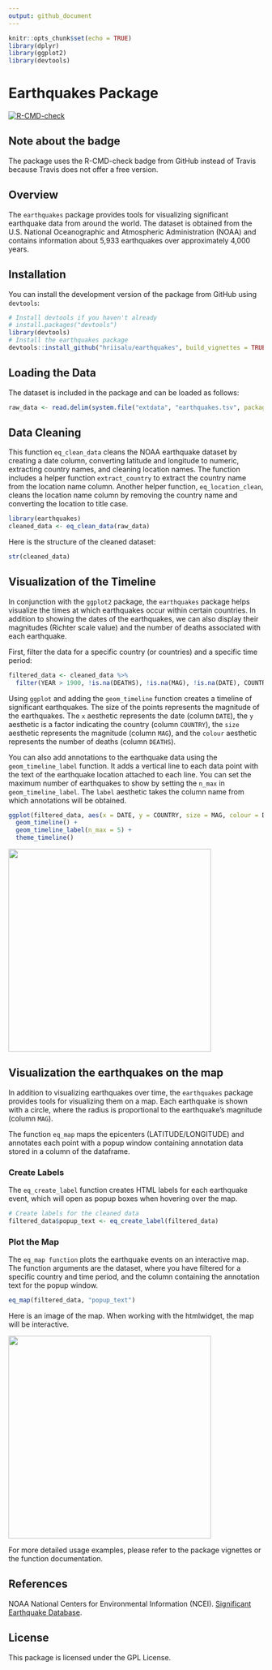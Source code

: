 ```yaml
---
output: github_document
---
```


```r
knitr::opts_chunk$set(echo = TRUE)
library(dplyr)
library(ggplot2)
library(devtools)
```

# Earthquakes Package

<!-- badges: start -->
[![R-CMD-check](https://github.com/hriisalu/earthquakes/actions/workflows/R-CMD-check.yaml/badge.svg)](https://github.com/hriisalu/earthquakes/actions/workflows/R-CMD-check.yaml)
<!-- badges: end -->

## Note about the badge

The package uses the R-CMD-check badge from GitHub instead of Travis because Travis does not offer a free version.

## Overview

The `earthquakes` package provides tools for visualizing significant earthquake data from around the world. The dataset is obtained from the U.S. National Oceanographic and Atmospheric Administration (NOAA) and contains information about 5,933 earthquakes over approximately 4,000 years.

## Installation

You can install the development version of the package from GitHub using `devtools`:

```r
# Install devtools if you haven't already
# install.packages("devtools")
library(devtools)
# Install the earthquakes package
devtools::install_github("hriisalu/earthquakes", build_vignettes = TRUE, force = TRUE)
```

## Loading the Data
The dataset is included in the package and can be loaded as follows:

```r
raw_data <- read.delim(system.file("extdata", "earthquakes.tsv", package = "earthquakes"), header = TRUE, sep = "\t")
```

## Data Cleaning

This function `eq_clean_data` cleans the NOAA earthquake dataset by creating a date column, converting latitude and longitude to numeric, extracting country names, and cleaning location names. The function includes a helper function `extract_country` to extract the country name from the location name column. Another helper function, `eq_location_clean`, cleans the location name column by removing the country name and converting the location to title case.

```r
library(earthquakes)
cleaned_data <- eq_clean_data(raw_data)
```

Here is the structure of the cleaned dataset:
```r
str(cleaned_data)
```

## Visualization of the Timeline

In conjunction with the `ggplot2` package, the `earthquakes` package helps visualize the times at which earthquakes occur within certain countries. In addition to showing the dates of the earthquakes, we can also display their magnitudes (Richter scale value) and the number of deaths associated with each earthquake.

First, filter the data for a specific country (or countries) and a specific time period:

```r
filtered_data <- cleaned_data %>%
  filter(YEAR > 1900, !is.na(DEATHS), !is.na(MAG), !is.na(DATE), COUNTRY == "MEXICO")
```

Using `ggplot` and adding the `geom_timeline` function creates a timeline of significant earthquakes. The size of the points represents the magnitude of the earthquakes. The `x` aesthetic represents the date (column `DATE`), the `y` aesthetic is a factor indicating the country (column `COUNTRY`), the `size` aesthetic represents the magnitude (column `MAG`), and the `colour` aesthetic represents the number of deaths (column `DEATHS`).

You can also add annotations to the earthquake data using the `geom_timeline_label` function. It adds a vertical line to each data point with the text of the earthquake location attached to each line. You can set the maximum number of earthquakes to show by setting the `n_max` in `geom_timeline_label`. The `label` aesthetic takes the column name from which annotations will be obtained.

```r
ggplot(filtered_data, aes(x = DATE, y = COUNTRY, size = MAG, colour = DEATHS, label = LOCATION_NAME)) +
  geom_timeline() +
  geom_timeline_label(n_max = 5) +
  theme_timeline()
```

![](inst/images/sample1.png){width=400px}


## Visualization the earthquakes on the map

In addition to visualizing earthquakes over time, the `earthquakes` package provides tools for visualizing them on a map. Each earthquake is shown with a circle, where the radius is proportional to the earthquake's magnitude (column `MAG`). 

The function `eq_map` maps the epicenters (LATITUDE/LONGITUDE) and annotates each point with a popup window containing annotation data stored in a column of the dataframe.


### Create Labels
The `eq_create_label` function creates HTML labels for each earthquake event, which will open as popup boxes when hovering over the map.

```r
# Create labels for the cleaned data
filtered_data$popup_text <- eq_create_label(filtered_data)
```

### Plot the Map
The `eq_map function` plots the earthquake events on an interactive map. The function arguments are the dataset, where you have filtered for a specific country and time period, and the column containing the annotation text for the popup window.

```r
eq_map(filtered_data, "popup_text")
```

Here is an image of the map. When working with the htmlwidget, the map will be interactive.

![](inst/images/sample2.png){width=400px}

For more detailed usage examples, please refer to the package vignettes or the function documentation.

## References
NOAA National Centers for Environmental Information (NCEI). [Significant Earthquake Database](https://www.ngdc.noaa.gov/hazel/view/hazards/earthquake/search).

## License
This package is licensed under the GPL License.


